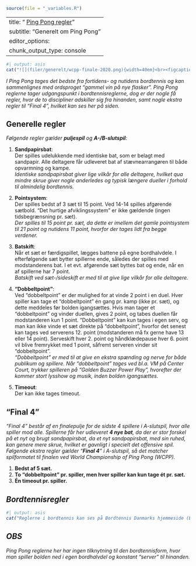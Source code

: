```r
source(file = "_variables.R")
```

---
title: "<iconify-icon icon=mdi:scale-balance></iconify-icon> <u>Ping Pong regler</u>"
subtitle: "Generelt om Ping Pong"
editor_options: 
  chunk_output_type: console
---

```r
#| output: asis
cat("![](filer/generelt/wcpp-finale-2020.png){width=40em}<br><figcaption><i style=font-size:80%>Billede fra WCPP-finalen 2020</i></figcaption><p><p>")
```

*I Ping Pong tages det bedste fra fortidens- og nutidens bordtennis og kan sammenlignes med ordsproget "gammel vin på nye flasker". Ping Pong reglerne tager udgangspunkt i bordtennisreglerne, dog er der nogle få regler, hvor de to discipliner adskiller sig fra hinanden, samt nogle ekstra regler til "Final 4", hvilket kan ses her på siden.*

## Generelle regler

*Følgende regler gælder **puljespil** og **A-/B-slutspil**:*

1.  **Sandpapirsbat**:\
    Der spilles udelukkende med identiske bat, som er belagt med sandpapir. Alle deltagere får udleveret bat af stævnearrangøren til både opvarmning og kampe.\
    *Identiske sandpapirsbat giver lige vilkår for alle deltagere, hvilket qua mindre skrue giver nogle anderledes og typisk længere dueller i forhold til almindelig bordtennis.*

2.  **Pointsystem**:\
    Der spilles bedst af 3 sæt til 15 point. Ved 14-14 spilles afgørende sætbold. "Det hurtige afviklingssystem" er ikke gældende (ingen tidsbegrænsning pr. sæt).\
    *Der spilles til 15 point pr. sæt, da dette er imellem det gamle pointsystem til 21 point og nutidens 11 point, hvorfor der tages lidt fra begge verdener.*

3.  **Batskift**:\
    Når et sæt er færdigspillet, lægges battene på egne bordhalvdele. I efterfølgende sæt bytter spillerne ende, således der spilles med modstanderens bat. I et evt. afgørende sæt byttes bat og ende, når en af spillerne har 7 point.\
    *Batskift ved sæt-/sideskift er med til at give lige vilkår for alle deltagere.*

4.  **"Dobbeltpoint"**:\
    Ved "dobbeltpoint" er der mulighed for at vinde 2 point i en duel. Hver spiller kan tage et "dobbeltpoint" én gang pr. kamp (ikke pr. sæt), og dette meddeles før bolden igangsættes. Hvis man tager et "dobbeltpoint" og vinder duellen, gives 2 point, og tabes duellen får modstanderen kun 1 point. "Dobbeltpoint" kan kun tages i egen serv, og man kan ikke vinde et sæt direkte på "dobbeltpoint", hvorfor det senest kan tages ved serverens 12. point (modstanderen må fx gerne have 13 eller 14 point). Serveskift hver 2. point og håndklædepause hver 6. point vil blive fremrykket med 1 point, såfremt serveren vinder sit "dobbeltpoint".\
    *"Dobbeltpoint" er med til at give en ekstra spænding og nerve for både publikum og spillere. Når "dobbeltpoint" tages ved bl.a. VM på Center Court, trykker spilleren på "Golden Buzzer Power Play", hvorefter der kommer stort lysshow og musik, inden bolden igangsættes.*

5.  **Timeout**:\
    Der kan ikke tages timeout.

## "Final 4"

*"Final 4" består af en finalepulje for de sidste 4 spillere i A-slutspil, hvor alle spiller mod alle. Spillerne får her udleveret **4 nye bat**, da der er stor forskel på et nyt og brugt sandpapirsbat, da et nyt sandpapirsbat, med sin ruhed, kan genere mere skrue, hvilket er gavnligt i specielt det offensive spil. Følgende ekstra regler gælder "**Final 4**" i A-slutspil, så det matcher spilformatet til finalen ved World Championship of Ping Pong (WCPP).*

1.  **Bedst af 5 sæt.**
2.  **To "dobbeltpoint" pr. spiller, men hver spiller kan kun tage ét pr. sæt.**
3.  **Én timeout pr. spiller.**

::: {.callout-note style="font-style:italic"}
## Bordtennisregler

```r
#| output: asis
cat("Reglerne i bordtennis kan ses på Bordtennis Danmarks hjemmeside (BTDK) [<b>HER</b>](https://bordtennisdanmark.dk/regler/ittfs-bordtennislove){target=_blank}.")
```
:::

::: {.callout-caution style="font-style:italic"}
## OBS

Ping Pong reglerne her har ingen tilknytning til den bordtennisform, hvor man spiller bolden ned i egen bordhalvdel og konstant "server" til hinanden.
:::